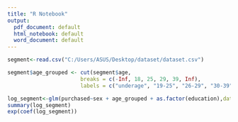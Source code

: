 ---
title: "R Notebook"
output:
  pdf_document: default
  html_notebook: default
  word_document: default
---


```{r}
segment<-read.csv("C:/Users/ASUS/Desktop/dataset/dataset.csv")
```

```{r}
segment$age_grouped <- cut(segment$age, 
                       breaks = c(-Inf, 18, 25, 29, 39, Inf), 
                       labels = c("underage", "19-25", "26-29", "30-39", "40+"))
```

```{r}
log_segment<-glm(purchased~sex + age_grouped + as.factor(education),data=segment,family = "binomial")
summary(log_segment)
exp(coef(log_segment))
```

